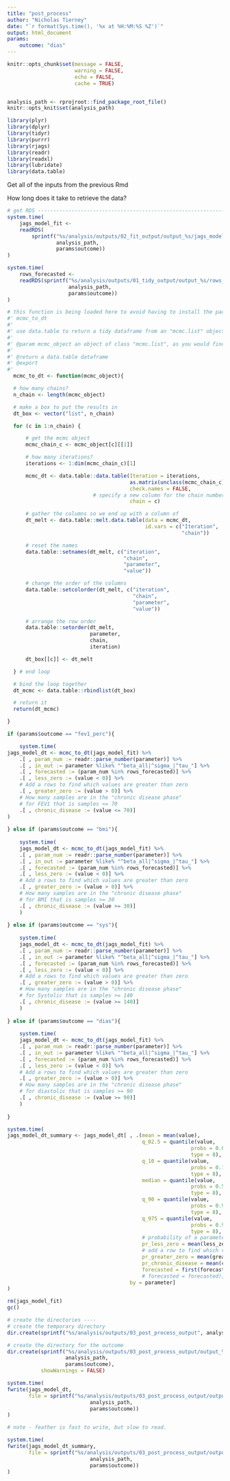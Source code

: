 ```yaml
---
title: "post_process"
author: "Nicholas Tierney"
date: "`r format(Sys.time(), '%x at %H:%M:%S %Z')`"
output: html_document
params:
    outcome: "dias"
---
```


```r

knitr::opts_chunk$set(message = FALSE,
                      warning = FALSE,
                      echo = FALSE,
                      cache = TRUE)


analysis_path <- rprojroot::find_package_root_file() 
knitr::opts_knit$set(analysis_path)

```

```r
library(plyr)
library(dplyr)
library(tidyr)
library(purrr)
library(rjags)
library(readr)
library(readxl)
library(lubridate)
library(data.table)

```

Get all of the inputs from the previous Rmd

How long does it take to retrieve the data?

```r

# get RDS ---------------------------------------------------------------------
system.time(
    jags_model_fit <-
    readRDS(
        sprintf("%s/analysis/outputs/02_fit_output/output_%s/jags_model_fit.rds",
                analysis_path,
                params$outcome))
)

system.time(
    rows_forecasted <- 
    readRDS(sprintf("%s/analysis/outputs/01_tidy_output/output_%s/rows_forecasted.rds",
                    analysis_path,
                    params$outcome))
)
```

```r
# this function is being loaded here to avoid having to install the package.
#' mcmc_to_dt
#'
#' use data.table to return a tidy dataframe from an "mcmc.list" object
#'
#' @param mcmc_object an object of class "mcmc.list", as you would find with fitting a model using `jags.model()`, and `coda.samples`
#'
#' @return a data.table dataframe
#' @export
#'
  mcmc_to_dt <- function(mcmc_object){

  # how many chains?
  n_chain <- length(mcmc_object)

  # make a box to put the results in
  dt_box <- vector("list", n_chain)

  for (c in 1:n_chain) {

      # get the mcmc object
      mcmc_chain_c <- mcmc_object[c][[1]]

      # how many iterations?
      iterations <- 1:dim(mcmc_chain_c)[1]

      mcmc_dt <- data.table::data.table(Iteration = iterations,
                                        as.matrix(unclass(mcmc_chain_c)),
                                        check.names = FALSE,
                            # specify a new column for the chain number
                                        chain = c)

      # gather the columns so we end up with a column of
      dt_melt <- data.table::melt.data.table(data = mcmc_dt,
                                             id.vars = c("Iteration",
                                                         "chain"))

      # reset the names
      data.table::setnames(dt_melt, c("iteration",
                                      "chain",
                                      "parameter",
                                      "value"))

      # change the order of the columns
      data.table::setcolorder(dt_melt, c("iteration",
                                         "chain",
                                         "parameter",
                                         "value"))

      # arrange the row order
      data.table::setorder(dt_melt,
                           parameter,
                           chain,
                           iteration)

      dt_box[[c]] <- dt_melt

  } # end loop

  # bind the loop together
  dt_mcmc <- data.table::rbindlist(dt_box)

  # return it
  return(dt_mcmc)

}
```

```r

if (params$outcome == "fev1_perc"){

    system.time(
jags_model_dt <- mcmc_to_dt(jags_model_fit) %>%
    .[ , param_num := readr::parse_number(parameter)] %>%
    .[ , in_out := parameter %like% "^beta_all|^sigma_|^tau_"] %>%
    .[ , forecasted := (param_num %in% rows_forecasted)] %>%
    .[ , less_zero := (value < 0)] %>%
    # Add a rows to find which values are greater than zero
    .[ , greater_zero := (value > 0)] %>%
    # How many samples are in the "chronic disease phase" 
    # for FEV1 that is samples <= 70
    .[ , chronic_disease := (value <= 70)]
)
    
} else if (params$outcome == "bmi"){
    
    system.time(
    jags_model_dt <- mcmc_to_dt(jags_model_fit) %>%
    .[ , param_num := readr::parse_number(parameter)] %>%
    .[ , in_out := parameter %like% "^beta_all|^sigma_|^tau_"] %>%
    .[ , forecasted := (param_num %in% rows_forecasted)] %>%
    .[ , less_zero := (value < 0)] %>%
    # Add a rows to find which values are greater than zero
    .[ , greater_zero := (value > 0)] %>%
    # How many samples are in the "chronic disease phase" 
    # for BMI that is samples >= 30
    .[ , chronic_disease := (value >= 30)]
    )
    
} else if (params$outcome == "sys"){
    
    system.time(
    jags_model_dt <- mcmc_to_dt(jags_model_fit) %>%
    .[ , param_num := readr::parse_number(parameter)] %>%
    .[ , in_out := parameter %like% "^beta_all|^sigma_|^tau_"] %>%
    .[ , forecasted := (param_num %in% rows_forecasted)] %>%
    .[ , less_zero := (value < 0)] %>%
    # Add a rows to find which values are greater than zero
    .[ , greater_zero := (value > 0)] %>%
    # How many samples are in the "chronic disease phase" 
    # for Systolic that is samples >= 140
    .[ , chronic_disease := (value >= 140)]
    )
    
} else if (params$outcome == "dias"){
    
    system.time(
    jags_model_dt <- mcmc_to_dt(jags_model_fit) %>%
    .[ , param_num := readr::parse_number(parameter)] %>%
    .[ , in_out := parameter %like% "^beta_all|^sigma_|^tau_"] %>%
    .[ , forecasted := (param_num %in% rows_forecasted)] %>%
    .[ , less_zero := (value < 0)] %>%
    # Add a rows to find which values are greater than zero
    .[ , greater_zero := (value > 0)] %>%
    # How many samples are in the "chronic disease phase" 
    # for diastolic that is samples >= 90
    .[ , chronic_disease := (value >= 90)]
    )
    
}
```


```r
system.time(
jags_model_dt_summary <- jags_model_dt[ , .(mean = mean(value),
                                            q_02.5 = quantile(value,
                                                            probs = 0.025,
                                                            type = 8),
                                            q_10 = quantile(value,
                                                            probs = 0.10,
                                                            type = 8),
                                            median = quantile(value,
                                                            probs = 0.5,
                                                            type = 8),
                                            q_90 = quantile(value,
                                                            probs = 0.9,
                                                            type = 8),
                                            q_975 = quantile(value,
                                                            probs = 0.975,
                                                            type = 8),
                                            # probability of a parameter < 0
                                            pr_less_zero = mean(less_zero),
                                            # add a row to find which values > 0
                                            pr_greater_zero = mean(greater_zero),
                                            pr_chronic_disease = mean(chronic_disease),
                                            forecasted = first(forecasted)),
                                            # forecasted = forecasted),
                                        by = parameter]
)
```

```r

rm(jags_model_fit)
gc()

```

```r

# create the directories ----
# create the temporary directory
dir.create(sprintf("%s/analysis/outputs/03_post_process_output", analysis_path), showWarnings = FALSE)

# create the directory for the outcome
dir.create(sprintf("%s/analysis/outputs/03_post_process_output/output_%s",
                   analysis_path,
                   params$outcome),
           showWarnings = FALSE)


```


```r

system.time(
fwrite(jags_model_dt,
       file = sprintf("%s/analysis/outputs/03_post_process_output/output_%s/jags_model_dt.csv",
                           analysis_path,
                           params$outcome))
)

# note - feather is fast to write, but slow to read.

system.time(
fwrite(jags_model_dt_summary,
       file = sprintf("%s/analysis/outputs/03_post_process_output/output_%s/jags_model_dt_summary.csv",
                           analysis_path,
                           params$outcome))
)

```

